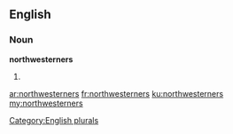 ==English==

===Noun===
'''northwesterners'''

# {{plural of|northwesterner}}

[[Category:English plurals]]

[[ar:northwesterners]]
[[fr:northwesterners]]
[[ku:northwesterners]]
[[my:northwesterners]]